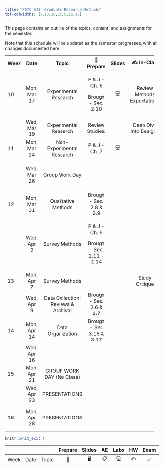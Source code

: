 ```yaml
---
title: "PSYC 641: Graduate Research Methods"
tbl-colwidths: [5,10,20,15,5,15,15]
---
```


This page contains an outline of the topics, content, and assignments for the semester.

Note that this schedule will be updated as the semester progresses, with all changes documented here.

::: column-screen-inset-right
+--------+-------------+-------------------------------------+---------------------------+--------+-----------------------------+--------------------------------------+
| Week   | Date        | Topic                               | 📖 Prepare                | Slides | ✍️ In-Class                | 📋 Due                              |
+========+:===========:+:===================================:+:=========================:+:======:+:===========================:+:====================================:+
| 10     | Mon, Mar 17 | Experimental Research               | P & J - Ch. 6             | 💻     | Review Methods Expectations |                                      |
|        |             |                                     |                           |        |                             |                                      |
|        |             |                                     | Brough - Sec. 2.10        |        |                             |                                      |
+--------+-------------+-------------------------------------+---------------------------+--------+-----------------------------+--------------------------------------+
|        | Wed, Mar 19 | Experimental Research               | Review Studies:           |        | Deep Dive into Designs      |                                      |
+--------+-------------+-------------------------------------+---------------------------+--------+-----------------------------+--------------------------------------+
| 11     | Mon, Mar 24 | Non-Experimental Research           | P & J - Ch. 7             | 💻     |                             |                                      |
+--------+-------------+-------------------------------------+---------------------------+--------+-----------------------------+--------------------------------------+
|        | Wed, Mar 26 | Group Work Day                      |                           |        |                             | Methods Section Draft Sun, Mar 30    |
+--------+-------------+-------------------------------------+---------------------------+--------+-----------------------------+--------------------------------------+
| 12     | Mon, Mar 31 | Qualitative Methods                 | Brough - Sec. 2.8 & 2.9   |        |                             |                                      |
+--------+-------------+-------------------------------------+---------------------------+--------+-----------------------------+--------------------------------------+
|        | Wed, Apr 2  | Survey Methods                      | P & J - Ch. 9             |        |                             | Peer Review Sun, Apr 6               |
|        |             |                                     |                           |        |                             |                                      |
|        |             |                                     | Brough - Sec. 2.11 - 2.14 |        |                             |                                      |
+--------+-------------+-------------------------------------+---------------------------+--------+-----------------------------+--------------------------------------+
| 13     | Mon, Apr 7  | Survey Methods                      |                           |        | Study Critique              |                                      |
+--------+-------------+-------------------------------------+---------------------------+--------+-----------------------------+--------------------------------------+
|        | Wed, Apr 9  | Data Collection: Reviews & Archival | Brough - Sec. 2.6 & 2.7   |        |                             |                                      |
+--------+-------------+-------------------------------------+---------------------------+--------+-----------------------------+--------------------------------------+
| 14     | Mon, Apr 14 | Data Organization                   | Brough - Sec 3.16 & 3.17  |        |                             |                                      |
+--------+-------------+-------------------------------------+---------------------------+--------+-----------------------------+--------------------------------------+
|        | Wed, Apr 16 |                                     |                           |        |                             |                                      |
+--------+-------------+-------------------------------------+---------------------------+--------+-----------------------------+--------------------------------------+
| 15     | Mon, Apr 21 | GROUP WORK DAY (No Class)           |                           |        |                             |                                      |
+--------+-------------+-------------------------------------+---------------------------+--------+-----------------------------+--------------------------------------+
|        | Wed, Apr 23 | PRESENTATIONS                       |                           |        |                             |                                      |
+--------+-------------+-------------------------------------+---------------------------+--------+-----------------------------+--------------------------------------+
| 16     | Mon, Apr 28 | PRESENTATIONS                       |                           |        |                             | Final Report Mon, Apr 28             |
+--------+-------------+-------------------------------------+---------------------------+--------+-----------------------------+--------------------------------------+
:::

```r
knitr::knit_exit()
```

|      |      |       | Prepare | Slides | AE  |  Labs  | HW  | Exam | Project |
|------|------|-------|:-------:|:------:|:---:|:------:|:---:|:----:|:-------:|
| Week | Date | Topic |   📖    |   🖥️   | 📋  | [💻]() | ✍️  |  ✅  |   📂    |
